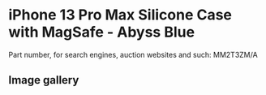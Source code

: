 # iPhone 13 Pro Max Silicone Case with MagSafe - Abyss Blue

Part number, for search engines, auction websites and such: MM2T3ZM/A

## Image gallery

<div style={{ width: "768px" }}>
  <GalleryComponent
    images={[
      {
        original: "/everysource/MM2T3",
        thumbnail: "/everypreview/MM2T3",
      },
      {
        original: "/everysource/MM2T3_AV1",
        thumbnail: "/everypreview/MM2T3_AV1",
      },
      {
        original: "/everysource/MM2T3_AV2",
        thumbnail: "/everypreview/MM2T3_AV2",
      },
      {
        original: "/everysource/MM2T3_AV3",
        thumbnail: "/everypreview/MM2T3_AV3",
      },
      {
        original: "/everysource/MM2T3_AV4",
        thumbnail: "/everypreview/MM2T3_AV4",
      }
    ]}
  />
</div>